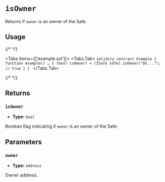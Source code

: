
# `isOwner`

Returns if `owner` is an owner of the Safe.

## Usage

{/* <!-- vale off --> */}

<Tabs items={['example.sol']}>
  <Tabs.Tab>
    ```solidity
    contract Example {
        function example() … {
            (bool isOwner) = (ISafe safe).isOwner("0x..."); // true
        }
    }
    ```
  </Tabs.Tab>
</Tabs>

{/* <!-- vale on --> */}
## Returns

### `isOwner`
- **Type:** `bool`

Boolean flag indicating if `owner` is an owner of the Safe.

## Parameters
### `owner`
- **Type:** `address`

Owner address.
